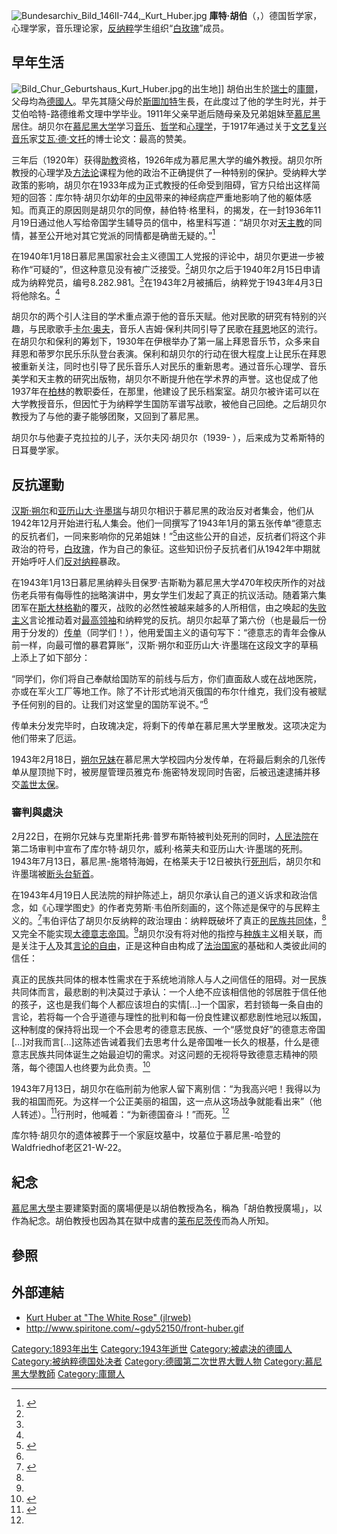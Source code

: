 {{noteTA
|T=zh-cn:库尔特·胡贝尔; zh-tw:庫特·胡伯;
|G1=白玫瑰
}}
[[Image:Bundesarchiv_Bild_146II-744,_Kurt_Huber.jpg|thumb]]
'''庫特·胡伯'''（{{lang-de|Kurt Huber}}，{{bd|1893年|10月24日|1943年|7月13日|catIdx=Huber, Kurt}}）德国哲学家，心理学家，音乐理论家，[[抵抗运动|反纳粹]]学生组织“[[白玫瑰|白玫瑰]]”成员。

==早年生活==
[[Image:Bild_Chur_Geburtshaus_Kurt_Huber.jpg|thumb]]的出生地]]
胡伯出生於[[瑞士|瑞士]]的[[庫爾|庫爾]]，父母均為[[德國人|德國人]]。早先其隨父母於[[斯圖加特|斯圖加特]]生長，在此度过了他的学生时光，并于艾伯哈特-路德维希文理中学毕业。1911年父亲早逝后随母亲及兄弟姐妹至[[慕尼黑|慕尼黑]]居住。胡贝尔在[[慕尼黑大学|慕尼黑大学]]学习[[音乐|音乐]]、[[哲学|哲学]]和[[心理学|心理学]]，于1917年通过关于[[文艺复兴音乐|文艺复兴音乐]]家[[艾瓦·德·文托|艾瓦·德·文托]]的博士论文：最高的赞美。

三年后（1920年）获得[[助教|助教]]资格，1926年成为慕尼黑大学的编外教授。胡贝尔所教授的心理学及[[方法学|方法论]]课程为他的政治不正确提供了一种特别的保护。受纳粹大学政策的影响，胡贝尔在1933年成为正式教授的任命受到阻碍，官方只给出这样简短的回答：库尔特·胡贝尔幼年的[[中風|中风]]带来的神经病症严重地影响了他的躯体感知。而真正的原因则是胡贝尔的同僚，赫伯特·格里科，的揭发，在一封1936年11月19日通过他人写给帝国学生辅导员的信中，格里科写道：“胡贝尔对[[天主教|天主教]]的同情，甚至公开地对其它党派的同情都是确凿无疑的。”<ref name=":0">{{Cite book|title=Vollständiges Zitat|last=Prieberg|first=Fred K.|publisher=CD-Rom-Lexikon|year=Kiel 2004|isbn=Quelle BA NS 15/5.|location=CD-Rom-Lexikon|pages=S. 3221}}</ref>

在1940年1月18日慕尼黑国家社会主义德国工人党报的评论中，胡贝尔更进一步被称作“可疑的”，但这种意见没有被广泛接受。<ref name=":0" />胡贝尔之后于1940年2月15日申请成为纳粹党员，编号8.282.981。<ref name=":0" />在1943年2月被捕后，纳粹党于1943年4月3日将他除名。<ref name=":0" />

胡贝尔的两个引人注目的学术重点源于他的音乐天赋。他对民歌的研究有特别的兴趣，与民歌歌手[[卡尔·奥尔夫|卡尔·奥夫]]，音乐人吉姆·保利共同引导了民歌在[[巴伐利亚|拜恩]]地区的流行。在胡贝尔和保利的筹划下，1930年在伊根举办了第一届上拜恩音乐节，众多来自拜恩和蒂罗尔民乐乐队登台表演。保利和胡贝尔的行动在很大程度上让民乐在拜恩被重新关注，同时也引导了民乐音乐人对民乐的重新思考。通过音乐心理学、音乐美学和天主教的研究出版物，胡贝尔不断提升他在学术界的声誉。这也促成了他1937年在[[柏林|柏林]]的教职委任，在那里，他建设了民乐档案室。胡贝尔被许诺可以在大学教授音乐，但因忙于为纳粹学生国防军谱写战歌，被他自己回绝。之后胡贝尔教授为了与他的妻子能够团聚，又回到了慕尼黑。

胡贝尔与他妻子克拉拉的儿子，沃尔夫冈·胡贝尔（1939- ），后来成为艾希斯特的日耳曼学家。

==反抗運動==
[[汉斯·朔尔|汉斯·朔尔]]和[[亞歷山大·許墨瑞|亚历山大·许墨瑞]]与胡贝尔相识于慕尼黑的政治反对者集会，他们从1942年12月开始进行私人集会。他们一同撰写了1943年1月的第五张传单“德意志的反抗者们，一同来影响你的兄弟姐妹！”<ref name=":1">{{Cite book|title=Hans Scholl, Alexander Schmorell, Kurt Huber: Flugblätter der Widerstandsbewegung in Deutschland. Aufruf an alle Deutsche!|last=Ueberschär|first=Gerd R.|publisher=|year=2013|isbn=|location=Frankfurt am Main|pages=S. 42.}}</ref>由这些公开的自述，反抗者们将这个非政治的符号，[[白玫瑰|白玫瑰]]，作为自己的象征。这些知识份子反抗者们从1942年中期就开始呼吁人们[[抵抗运动|反对纳粹]]暴政。

在1943年1月13日慕尼黑纳粹头目保罗·吉斯勒为慕尼黑大学470年校庆所作的对战伤老兵带有侮辱性的拙略演讲中，男女学生们发起了真正的抗议活动。随着第六集团军在[[斯大林格勒战役|斯大林格勒]]的覆灭，战败的必然性被越来越多的人所相信，由之唤起的[[失败主义|失败主义]]言论推动着对[[阿道夫·希特勒|最高领袖]]和纳粹党的反抗。胡贝尔起草了第六份（也是最后一份用于分发的）[[宣傳單張|传单]]（同学们！），他用爱国主义的语句写下：“德意志的青年会像从前一样，向最可憎的暴君算账”，汉斯·朔尔和亚历山大·许墨瑞在这段文字的草稿上添上了如下部分：

“同学们，你们将自己奉献给国防军的前线与后方，你们直面敌人或在战地医院，亦或在军火工厂等地工作。除了不计形式地消灭俄国的布尔什维克，我们没有被赋予任何别的目的。让我们对这堂皇的国防军说不。”<ref name=":1" />

传单未分发完毕时，白玫瑰决定，将剩下的传单在慕尼黑大学里散发。这项决定为他们带来了厄运。

1943年2月18日，[[朔尔兄妹|朔尔兄妹]]在慕尼黑大学校园内分发传单，在将最后剩余的几张传单从屋顶抛下时，被房屋管理员雅克布·施密特发现同时告密，后被迅速逮捕并移交[[盖世太保|盖世太保]]。

===審判與處決===
2月22日，在朔尔兄妹与克里斯托弗·普罗布斯特被判处死刑的同时，[[人民法院_(德國)|人民法院]]在第二场审判中宣布了库尔特·胡贝尔，威利·格莱夫和亚历山大·许墨瑞的死刑。1943年7月13日，慕尼黑-施塔特海姆，在格莱夫于12日被执行[[死刑|死刑]]后，胡贝尔和许墨瑞被[[斷頭台|断头台]][[斬首|斩首]]。

在1943年4月19日人民法院的辩护陈述上，胡贝尔承认自己的道义诉求和政治信念，如《心理学图史》的作者克劳斯·韦伯所刻画的，这个陈述是保守的与民粹主义的。<ref name=":2">{{Cite book|title=Illustrierte Geschichte der Psychologie|last=Weber|first=Klaus|publisher=|year=1993|isbn=|location=München|pages=S. 186 und siehe [Kurt Huber]: Professor Kurt Huber's defense speech. In: James Donohoe: Hitler's conservative opponents in Bavaria 1930–1945. A study of Catholic, monarchist, and separatist anti-Nazi activities. E. J. Brill, Leiden 1961, S. 317–328, hier S. 327.}}</ref>韦伯评估了胡贝尔反纳粹的政治理由：纳粹既破坏了真正的[[民族共同体|民族共同体]]，<ref name=":2" />又完全不能实现[[納粹德國|大德意志帝国]]。<ref name=":2" />胡贝尔没有将对他的指控与[[种族主义|种族主义]]相关联，而是关注于[[自由|人]]及其[[言論自由|言论的自由]]，正是这种自由构成了[[法治国|法治国家]]的基础和人类彼此间的信任：

真正的民族共同体的根本性需求在于系统地消除人与人之间信任的阻碍。对一民族共同体而言，最悲剧的判决莫过于承认：一个人绝不应该相信他的邻居胜于信任他的孩子，这也是我们每个人都应该坦白的实情[…]一个国家，若封锁每一条自由的言论，若将每一个合乎道德与理性的批判和每一份良性建议都悲剧性地冠以叛国，这种制度的保持将出现一个不会思考的德意志民族、一个“感觉良好”的德意志帝国[…]对我而言[…]这陈述告诫着我们去思考什么是帝国唯一长久的根基，什么是德意志民族共同体诞生之始最迫切的需求。对这问题的无视将导致德意志精神的陨落，每个德国人也终要为此负责。<ref>{{Cite book|title=Hitler's conservative opponents in Bavaria 1930–1945|last=Donohoe|first=James|publisher=|year=1961|isbn=|location=|pages=S. 317–328, hier S. 327.}}</ref>

1943年7月13日，胡贝尔在临刑前为他家人留下离别信：“为我高兴吧！我得以为我的祖国而死。为这样一个公正美丽的祖国，这一点从这场战争就能看出来”（他人转述）。<ref name=":3">{{Cite book|title=Studenten aufs Schafott. Die Weiße Rose und ihr Scheitern|last=Petry|first=Christian|publisher=|year=1968|isbn=|location=München|pages=S. 216.}}</ref>行刑时，他喊着：“为新德国奋斗！”而死。<ref name=":3" />

库尔特·胡贝尔的遗体被葬于一个家庭坟墓中，坟墓位于慕尼黑-哈登的Waldfriedhof老区21-W-22。

==紀念==
[[慕尼黑大學|慕尼黑大學]]主要建築對面的廣場便是以胡伯教授為名，稱為「胡伯教授廣場」，以作為紀念。胡伯教授也因為其在獄中成書的[[戈特弗里德·萊布尼茨|莱布尼茨]][[莱布尼茨传|传]]而為人所知。

==參照==
{{reflist}}

==外部連結==
*[http://www.jlrweb.com/whiterose/huber.html Kurt Huber at "The White Rose" (jlrweb)] {{Wayback|url=http://www.jlrweb.com/whiterose/huber.html |date=20110514233045 }}
*http://www.spiritone.com/~gdy52150/front-huber.gif {{Wayback|url=http://www.spiritone.com/~gdy52150/front-huber.gif |date=20110105105914 }}

{{Authority control}}
{{DEFAULTSORT:Huber, Kurt}}
[[Category:1893年出生|Category:1893年出生]]
[[Category:1943年逝世|Category:1943年逝世]]
[[Category:被處決的德國人|Category:被處決的德國人]]
[[Category:被纳粹德国处决者|Category:被纳粹德国处决者]]
[[Category:德國第二次世界大戰人物|Category:德國第二次世界大戰人物]]
[[Category:慕尼黑大學教師|Category:慕尼黑大學教師]]
[[Category:庫爾人|Category:庫爾人]]